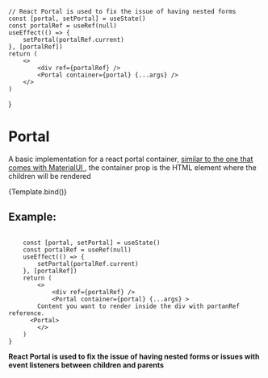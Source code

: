 
<Meta title="lib/components/Portal" component={Portal} />

	// React Portal is used to fix the issue of having nested forms
	const [portal, setPortal] = useState()
	const portalRef = useRef(null)
	useEffect(() => {
		setPortal(portalRef.current)
	}, [portalRef])
	return (
		<>
			<div ref={portalRef} />
			<Portal container={portal} {...args} />
		</>
	)
}

# Portal

A basic implementation for a react portal container, <a href="https://mui.com/material-ui/react-portal/" target="_blank"> similar to the one that comes with MaterialUI </a>, the container prop is the HTML element where the children will be rendered

<Canvas>
	<Story
		name="Default"
		args={{
			children:
				'Those are a children elements rendered in a portal, check the docs!',
		}}
	>
		{Template.bind()}
	</Story>
</Canvas>

<ArgsTable story="Default" />

## Example:

```

	const [portal, setPortal] = useState()
	const portalRef = useRef(null)
	useEffect(() => {
		setPortal(portalRef.current)
	}, [portalRef])
	return (
		<>
			<div ref={portalRef} />
			<Portal container={portal} {...args} >
        Content you want to render inside the div with portanRef reference.
      <Portal>
		</>
	)
}
```

**React Portal is used to fix the issue of having nested forms or issues with event listeners between children and parents**
